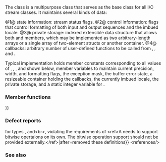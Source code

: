 {{cpp/title|ios_base}}
{{cpp/io/ios_base/navbar}}
{{ddcl|header=ios|
class ios_base;
}}

The class {{tt|ios_base}} is a multipurpose class that serves as the base class for all I/O stream classes. It maintains several kinds of data:

@1@ state information: stream status flags.
@2@ control information: flags that control formatting of both input and output sequences and the imbued locale.
@3@ private storage: indexed extensible data structure that allows both {{c/core|long}} and {{c/core|void*}} members, which may be implemented as two arbitrary-length arrays or a single array of two-element structs or another container.
@4@ callbacks: arbitrary number of user-defined functions to be called from {{ltf|cpp/io/ios_base/imbue}}, {{lc|std::basic_ios::copyfmt()}}, and {{ltf|cpp/io/ios_base/~ios_base}}.

Typical implementation holds member constants corresponding to all values of {{ltt|cpp/io/ios_base/fmtflags}}, {{ltt|cpp/io/ios_base/iostate}}, {{ltt|cpp/io/ios_base/openmode}}, and {{ltt|cpp/io/ios_base/seekdir}} shown below, member variables to maintain current precision, width, and formatting flags, the exception mask, the buffer error state, a resizeable container holding the callbacks, the currently imbued locale, the private storage, and a static integer variable for {{ltf|cpp/io/ios_base/xalloc}}.

===Member functions===
{{dsc begin}}
{{dsc inc|cpp/io/ios_base/dsc constructor}}
{{dsc inc|cpp/io/ios_base/dsc destructor}}
{{dsc inc|cpp/io/ios_base/dsc operator{{=}}}}

{{dsc h2|Formatting}}
{{dsc inc|cpp/io/ios_base/dsc flags}}
{{dsc inc|cpp/io/ios_base/dsc setf}}
{{dsc inc|cpp/io/ios_base/dsc unsetf}}
{{dsc inc|cpp/io/ios_base/dsc precision}}
{{dsc inc|cpp/io/ios_base/dsc width}}

{{dsc h2|Locales}}
{{dsc inc|cpp/io/ios_base/dsc imbue}}
{{dsc inc|cpp/io/ios_base/dsc getloc}}

{{dsc h2|Internal extensible array}}
{{dsc inc|cpp/io/ios_base/dsc xalloc}}
{{dsc inc|cpp/io/ios_base/dsc iword}}
{{dsc inc|cpp/io/ios_base/dsc pword}}

{{dsc h2|Miscellaneous}}
{{dsc inc|cpp/io/ios_base/dsc register_callback}}
{{dsc inc|cpp/io/ios_base/dsc sync_with_stdio}}

{{dsc h1|Member classes}}
{{dsc inc|cpp/io/ios_base/dsc failure}}
{{dsc inc|cpp/io/ios_base/dsc Init}}
{{dsc end}}

{{dsc begin}}
{{dsc h1|Member types and constants}}
{{dsc hitem|Type|Explanation}}
{{dsc inc|cpp/io/ios_base/dsc openmode}}
{{dsc inc|cpp/io/ios_base/dsc fmtflags}}
{{dsc inc|cpp/io/ios_base/dsc iostate}}
{{dsc inc|cpp/io/ios_base/dsc seekdir}}
{{dsc inc|cpp/io/ios_base/dsc event}}
{{dsc inc|cpp/io/ios_base/dsc event_callback}}
{{dsc end}}
{{rev begin}}
{{rev|until=c++17|
{{dsc begin}}
{{dsc h2|Deprecated member types}}
{{dsc hitem|Type|Explanation}}
{{dsc|{{tt|io_state}} {{mark deprecated}}|integer type that may be used like {{tt|iostate}}}}
{{dsc|{{tt|open_mode}} {{mark deprecated}}|integer type that may be used like {{tt|openmode}}}}
{{dsc|{{tt|seek_dir}} {{mark deprecated}}|integer type that may be used like {{tt|seekdir}}}}
{{dsc|{{tt|streamoff}} {{mark deprecated}}|unspecified type that may be used like {{tt|off_type}}, not necessarily {{lc|std::streamoff}}}}
{{dsc|{{tt|streampos}} {{mark deprecated}}|unspecified type that may be used like {{tt|pos_type}}, not necessarily {{lc|std::streampos}}}}
{{dsc end}}
}}
{{rev end}}

===Defect reports===
{{dr list begin}}
{{dr list item|wg=lwg|dr=1357|paper=N3110|std=C++98|before={{tt|std::ios_base}} defined {{c/core|operator~}}, {{c/core|operator&amp;}}&lt;br&gt;and {{c/core|operator{{!}}}} for types {{tt|openmode}}, {{tt|fmtflags}} and&lt;br&gt;{{tt|iostate}}, violating the requirements of {{named req|BitmaskType}}&lt;ref&gt;A {{named req|BitmaskType}} needs to support bitwise opertaions on its own. The bitwise operation support should not be provided externally.&lt;/ref&gt;|after=removed these definitions}}
{{dr list end}}
&lt;references/&gt;

===See also===
{{dsc begin}}
{{dsc inc|cpp/io/dsc basic_ios}}
{{dsc end}}

{{langlinks|de|es|fr|it|ja|pt|ru|zh}}